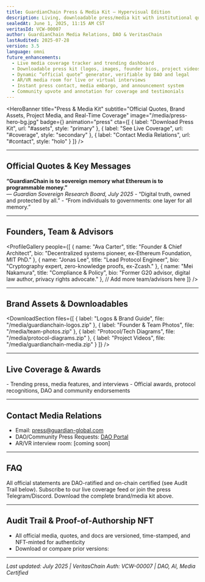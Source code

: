 ```yaml
---
title: GuardianChain Press & Media Kit — Hypervisual Edition
description: Living, downloadable press/media kit with institutional quotes, founder bios, assets, and real-time coverage.
sealedAt: June 1, 2025, 11:15 AM CST
veritasId: VCW-00007
author: GuardianChain Media Relations, DAO & VeritasChain
lastAudited: 2025-07-28
version: 3.5
language: omni
future_enhancements:
  - Live media coverage tracker and trending dashboard
  - Downloadable press kit (logos, images, founder bios, project videos)
  - Dynamic “official quote” generator, verifiable by DAO and legal
  - AR/VR media room for live or virtual interviews
  - Instant press contact, media embargo, and announcement system
  - Community upvote and annotation for coverage and testimonials
---
```


<HeroBanner
  title="Press & Media Kit"
  subtitle="Official Quotes, Brand Assets, Project Media, and Real-Time Coverage"
  image="/media/press-hero-bg.jpg"
  badge={<VeritasBadge id="VCW-00007" />}
  animation="press"
  cta={[
    { label: "Download Press Kit", url: "#assets", style: "primary" },
    { label: "See Live Coverage", url: "#coverage", style: "secondary" },
    { label: "Contact Media Relations", url: "#contact", style: "holo" }
  ]}
/>

<UtilityBar>
  <SectionTOC sticky scrollSpy animation="fade-in" />
  <QuickActions>
    <CopyButton text="guardian-global.com/whitepaper/press" />
    <ShareMenu platforms={["twitter", "linkedin", "telegram", "farcaster", "email"]} />
    <PDFExport />
    <VoiceToggle />
    <ThemeToggle />
    <TranslateMenu languages={["en", "es", "zh", "de", "fr", "ar", "hi", "jp"]} />
    <TextSizeToggle />
  </QuickActions>
</UtilityBar>

---

## <span id="official-quotes">Official Quotes & Key Messages <QuoteIcon /></span>
<Callout type="impact" icon="💬">
  <b>“GuardianChain is to sovereign memory what Ethereum is to programmable money.”</b>
  <br />
  <i>— Guardian Sovereign Research Board, July 2025</i>
</Callout>
- “Digital truth, owned and protected by all.”  
- “From individuals to governments: one layer for all memory.”

---

## <span id="founder-bios">Founders, Team & Advisors <ProfileIcon /></span>
<ProfileGallery
  people={[
    { name: "Ava Carter", title: "Founder & Chief Architect", bio: "Decentralized systems pioneer, ex-Ethereum Foundation, MIT PhD." },
    { name: "Jonas Lee", title: "Lead Protocol Engineer", bio: "Cryptography expert, zero-knowledge proofs, ex-Zcash." },
    { name: "Mei Nakamura", title: "Compliance & Policy", bio: "Former G20 advisor, digital law author, privacy rights advocate." },
    // Add more team/advisors here
  ]}
/>

---

## <span id="assets">Brand Assets & Downloadables <DownloadIcon /></span>
<DownloadSection
  files={[
    { label: "Logos & Brand Guide", file: "/media/guardianchain-logos.zip" },
    { label: "Founder & Team Photos", file: "/media/team-photos.zip" },
    { label: "Protocol/Tech Diagrams", file: "/media/protocol-diagrams.zip" },
    { label: "Project Videos", file: "/media/guardianchain-media.zip" }
  ]}
/>

---

## <span id="coverage">Live Coverage & Awards <CoverageIcon /></span>
<LiveCoverageFeed />
- Trending press, media features, and interviews
- Official awards, protocol recognitions, DAO and community endorsements

---

## <span id="contact">Contact Media Relations <ContactIcon /></span>
- Email: [press@guardian-global.com](mailto:press@guardian-global.com)
- DAO/Community Press Requests: [DAO Portal](/whitepaper/governance)
- AR/VR interview room: [coming soon]

---

## <span id="faq">FAQ <HelpIcon /></span>
<FAQ>
  <Question q="How do I verify a quote or announcement?">All official statements are DAO-ratified and on-chain certified (see Audit Trail below).</Question>
  <Question q="How do I get notified about news?">Subscribe to our live coverage feed or join the press Telegram/Discord.</Question>
  <Question q="Where do I find visual assets?">Download the complete brand/media kit above.</Question>
</FAQ>

---

## <span id="audit">Audit Trail & Proof-of-Authorship NFT <AuditIcon /></span>
- All official media, quotes, and docs are versioned, time-stamped, and NFT-minted for authenticity
- Download or compare prior versions: <AuditTrail doc="press" />

---

_Last updated: July 2025 | VeritasChain Auth: VCW-00007 | DAO, AI, Media Certified_
